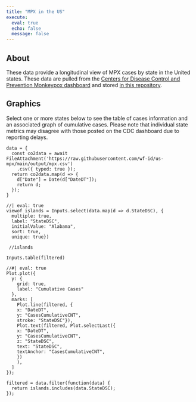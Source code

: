 ```yaml
---
title: "MPX in the US"
execute:
  eval: true
  echo: false
  message: false
---
```


## About

These data provide a longitudinal view of MPX cases by state in the United states.
These data are pulled from the [Centers for Disease Control and Prevention Monkeypox dashboard](https://www.cdc.gov/poxvirus/monkeypox/response/2022/us-map.html) and stored [in this repository](https://github.com/wf-id/us-mpx).

## Graphics

Select one or more states below to see the table of cases information and an associated graph of cumulative cases.
Please note that individual state metrics may disagree with those posted on the CDC dashboard due to reporting delays.

```ojs
data = {
  const co2data = await FileAttachment('https://raw.githubusercontent.com/wf-id/us-mpx/main/output/mpx.csv')
    .csv({ typed: true });
  return co2data.map(d => { 
    d["Date"] = Date(d["DateDT"]);
    return d; 
  });
}
```


```ojs
//| eval: true
viewof islands = Inputs.select(data.map(d => d.StateDSC), {
  multiple: true, 
  label: "StateDSC", 
  initialValue: "Alabama",
  sort: true, 
  unique: true})
  
 //islands
```


```ojs
Inputs.table(filtered)
```




```ojs
//#| eval: true
Plot.plot({
  y: {
    grid: true,
    label: "Cumulative Cases"
  },
  marks: [
    Plot.line(filtered, {
    x: "DateDT", 
    y: "CasesCumulativeCNT", 
    stroke: "StateDSC"}),
    Plot.text(filtered, Plot.selectLast({
    x: "DateDT",
    y: "CasesCumulativeCNT",
    z: "StateDSC",
    text: "StateDSC",
    textAnchor: "CasesCumulativeCNT",
    })
    ),
  ]
});
```


```ojs
filtered = data.filter(function(data) {
  return islands.includes(data.StateDSC);
});
```